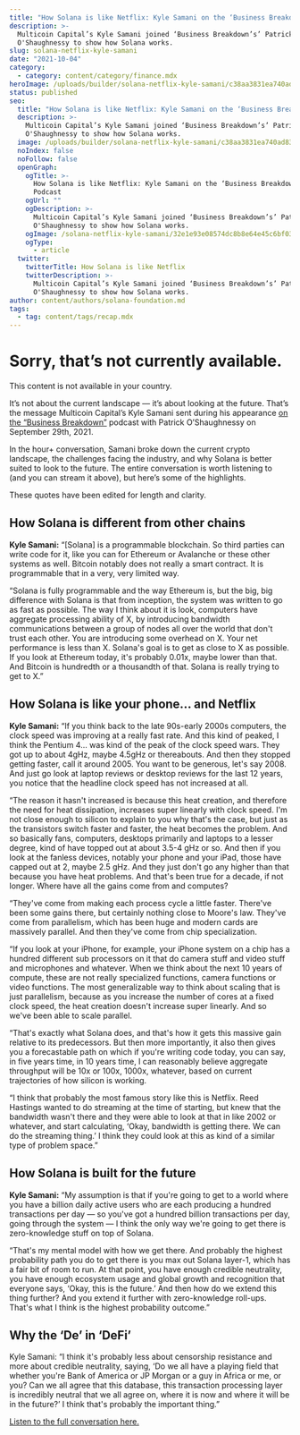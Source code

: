 ```yaml
---
title: "How Solana is like Netflix: Kyle Samani on the ‘Business Breakdown’ Podcast"
description: >-
  Multicoin Capital’s Kyle Samani joined ‘Business Breakdown’s’ Patrick
  O'Shaughnessy to show how Solana works.
slug: solana-netflix-kyle-samani
date: "2021-10-04"
category:
  - category: content/category/finance.mdx
heroImage: /uploads/builder/solana-netflix-kyle-samani/c38aa3831ea740ad8389cc81e739fc79.png
status: published
seo:
  title: "How Solana is like Netflix: Kyle Samani on the ‘Business Breakdown’ Podcast"
  description: >-
    Multicoin Capital’s Kyle Samani joined ‘Business Breakdown’s’ Patrick
    O'Shaughnessy to show how Solana works.
  image: /uploads/builder/solana-netflix-kyle-samani/c38aa3831ea740ad8389cc81e739fc79.png
  noIndex: false
  noFollow: false
  openGraph:
    ogTitle: >-
      How Solana is like Netflix: Kyle Samani on the ‘Business Breakdown’
      Podcast
    ogUrl: ""
    ogDescription: >-
      Multicoin Capital’s Kyle Samani joined ‘Business Breakdown’s’ Patrick
      O'Shaughnessy to show how Solana works.
    ogImage: /solana-netflix-kyle-samani/32e1e93e08574dc8b8e64e45c6bf0359.jpg
    ogType:
      - article
  twitter:
    twitterTitle: How Solana is like Netflix
    twitterDescription: >-
      Multicoin Capital’s Kyle Samani joined ‘Business Breakdown’s’ Patrick
      O'Shaughnessy to show how Solana works.
author: content/authors/solana-foundation.md
tags:
  - tag: content/tags/recap.mdx
---
```


# **Sorry, that’s not currently available.**

This content is not available in your country.

It’s not about the current landscape — it’s about looking at the future. That’s the message Multicoin Capital’s Kyle Samani sent during his appearance [on the “Business Breakdown”](https://joincolossus.com/episodes/9013975/samani-solana-faster-cheaper-more-scalable?tab=blocks&ref=solana.ghost.io) podcast with Patrick O’Shaughnessy on September 29th, 2021.

In the hour+ conversation, Samani broke down the current crypto landscape, the challenges facing the industry, and why Solana is better suited to look to the future. The entire conversation is worth listening to (and you can stream it above), but here’s some of the highlights.

These quotes have been edited for length and clarity.

## **How Solana is different from other chains**

**Kyle Samani:** “\[Solana\] is a programmable blockchain. So third parties can write code for it, like you can for Ethereum or Avalanche or these other systems as well. Bitcoin notably does not really a smart contract. It is programmable that in a very, very limited way.

“Solana is fully programmable and the way Ethereum is, but the big, big difference with Solana is that from inception, the system was written to go as fast as possible. The way I think about it is look, computers have aggregate processing ability of X, by introducing bandwidth communications between a group of nodes all over the world that don't trust each other. You are introducing some overhead on X. Your net performance is less than X. Solana's goal is to get as close to X as possible. If you look at Ethereum today, it's probably 0.01x, maybe lower than that. And Bitcoin is hundredth or a thousandth of that. Solana is really trying to get to X.”

## **How Solana is like your phone… and Netflix**

**Kyle Samani:** “If you think back to the late 90s-early 2000s computers, the clock speed was improving at a really fast rate. And this kind of peaked, I think the Pentium 4… was kind of the peak of the clock speed wars. They got up to about 4gHz, maybe 4.5gHz or thereabouts. And then they stopped getting faster, call it around 2005. You want to be generous, let's say 2008. And just go look at laptop reviews or desktop reviews for the last 12 years, you notice that the headline clock speed has not increased at all.

“The reason it hasn't increased is because this heat creation, and therefore the need for heat dissipation, increases super linearly with clock speed. I'm not close enough to silicon to explain to you why that's the case, but just as the transistors switch faster and faster, the heat becomes the problem. And so basically fans, computers, desktops primarily and laptops to a lesser degree, kind of have topped out at about 3.5-4 gHz or so. And then if you look at the fanless devices, notably your phone and your iPad, those have capped out at 2, maybe 2.5 gHz. And they just don't go any higher than that because you have heat problems. And that's been true for a decade, if not longer. Where have all the gains come from and computes?

“They've come from making each process cycle a little faster. There've been some gains there, but certainly nothing close to Moore's law. They've come from parallelism, which has been huge and modern cards are massively parallel. And then they've come from chip specialization.

“If you look at your iPhone, for example, your iPhone system on a chip has a hundred different sub processors on it that do camera stuff and video stuff and microphones and whatever. When we think about the next 10 years of compute, these are not really specialized functions, camera functions or video functions. The most generalizable way to think about scaling that is just parallelism, because as you increase the number of cores at a fixed clock speed, the heat creation doesn't increase super linearly. And so we've been able to scale parallel.

“That's exactly what Solana does, and that's how it gets this massive gain relative to its predecessors. But then more importantly, it also then gives you a forecastable path on which if you're writing code today, you can say, in five years time, in 10 years time, I can reasonably believe aggregate throughput will be 10x or 100x, 1000x, whatever, based on current trajectories of how silicon is working.

“I think that probably the most famous story like this is Netflix. Reed Hastings wanted to do streaming at the time of starting, but knew that the bandwidth wasn't there and they were able to look at that in like 2002 or whatever, and start calculating, ‘Okay, bandwidth is getting there. We can do the streaming thing.’ I think they could look at this as kind of a similar type of problem space.”

## **How Solana is built for the future**

**Kyle Samani:** “My assumption is that if you're going to get to a world where you have a billion daily active users who are each producing a hundred transactions per day — so you've got a hundred billion transactions per day, going through the system — I think the only way we're going to get there is zero-knowledge stuff on top of Solana.

“That's my mental model with how we get there. And probably the highest probability path you do to get there is you max out Solana layer-1, which has a fair bit of room to run. At that point, you have enough credible neutrality, you have enough ecosystem usage and global growth and recognition that everyone says, ‘Okay, this is the future.’ And then how do we extend this thing further? And you extend it further with zero-knowledge roll-ups. That's what I think is the highest probability outcome.”

## **Why the ‘De’ in ‘DeFi’**

Kyle Samani: “I think it's probably less about censorship resistance and more about credible neutrality, saying, ‘Do we all have a playing field that whether you're Bank of America or JP Morgan or a guy in Africa or me, or you? Can we all agree that this database, this transaction processing layer is incredibly neutral that we all agree on, where it is now and where it will be in the future?’ I think that's probably the important thing.”

[Listen to the full conversation here.](https://joincolossus.com/episodes/9013975/samani-solana-faster-cheaper-more-scalable?tab=blocks&ref=solana.ghost.io)
